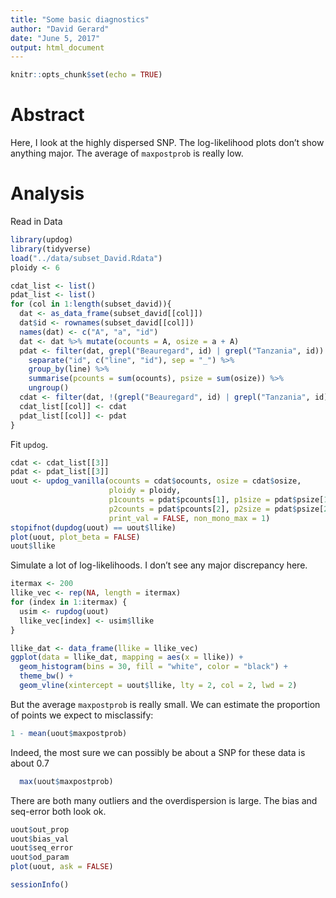 ```yaml
---
title: "Some basic diagnostics"
author: "David Gerard"
date: "June 5, 2017"
output: html_document
---
```


```r
knitr::opts_chunk$set(echo = TRUE)
```

# Abstract
Here, I look at the highly dispersed SNP. The log-likelihood plots don't show anything major. The average of `maxpostprob` is really low.


# Analysis

Read in Data

```r
library(updog)
library(tidyverse)
load("../data/subset_David.Rdata")
ploidy <- 6

cdat_list <- list()
pdat_list <- list()
for (col in 1:length(subset_david)){
  dat <- as_data_frame(subset_david[[col]])
  dat$id <- rownames(subset_david[[col]])
  names(dat) <- c("A", "a", "id")
  dat <- dat %>% mutate(ocounts = A, osize = a + A)
  pdat <- filter(dat, grepl("Beauregard", id) | grepl("Tanzania", id)) %>%
    separate("id", c("line", "id"), sep = "_") %>%
    group_by(line) %>%
    summarise(pcounts = sum(ocounts), psize = sum(osize)) %>%
    ungroup()
  cdat <- filter(dat, !(grepl("Beauregard", id) | grepl("Tanzania", id)))
  cdat_list[[col]] <- cdat
  pdat_list[[col]] <- pdat
}
```

Fit `updog`.

```r
cdat <- cdat_list[[3]]
pdat <- pdat_list[[3]]
uout <- updog_vanilla(ocounts = cdat$ocounts, osize = cdat$osize, 
                      ploidy = ploidy, 
                      p1counts = pdat$pcounts[1], p1size = pdat$psize[1],
                      p2counts = pdat$pcounts[2], p2size = pdat$psize[2],
                      print_val = FALSE, non_mono_max = 1)
stopifnot(dupdog(uout) == uout$llike)
plot(uout, plot_beta = FALSE)
uout$llike
```

Simulate a lot of log-likelihoods. I don't see any major discrepancy here.

```r
itermax <- 200
llike_vec <- rep(NA, length = itermax)
for (index in 1:itermax) {
  usim <- rupdog(uout)
  llike_vec[index] <- usim$llike  
}

llike_dat <- data_frame(llike = llike_vec)
ggplot(data = llike_dat, mapping = aes(x = llike)) +
  geom_histogram(bins = 30, fill = "white", color = "black") +
  theme_bw() +
  geom_vline(xintercept = uout$llike, lty = 2, col = 2, lwd = 2)
```

But the average `maxpostprob` is really small. We can estimate the proportion of points we expect to misclassify:
```r
1 - mean(uout$maxpostprob)
```

Indeed, the most sure we can possibly be about a SNP for these data is about 0.7

```r
  max(uout$maxpostprob)
```    

There are both many outliers and the overdispersion is large. The bias and seq-error both look ok.
```r
uout$out_prop
uout$bias_val
uout$seq_error
uout$od_param
plot(uout, ask = FALSE)
```


```r
sessionInfo()
```
